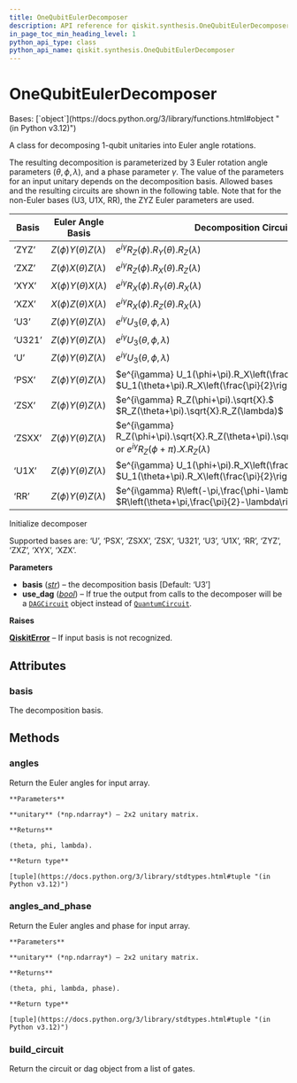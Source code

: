 ```yaml
---
title: OneQubitEulerDecomposer
description: API reference for qiskit.synthesis.OneQubitEulerDecomposer
in_page_toc_min_heading_level: 1
python_api_type: class
python_api_name: qiskit.synthesis.OneQubitEulerDecomposer
---
```


# OneQubitEulerDecomposer

<Class id="qiskit.synthesis.OneQubitEulerDecomposer" isDedicatedPage={true} github="https://github.com/qiskit/qiskit/tree/stable/0.46/qiskit/synthesis/one_qubit/one_qubit_decompose.py" signature="qiskit.synthesis.OneQubitEulerDecomposer(basis='U3', use_dag=False)">
  Bases: [`object`](https://docs.python.org/3/library/functions.html#object "(in Python v3.12)")

  A class for decomposing 1-qubit unitaries into Euler angle rotations.

  The resulting decomposition is parameterized by 3 Euler rotation angle parameters $(\theta, \phi, \lambda)$, and a phase parameter $\gamma$. The value of the parameters for an input unitary depends on the decomposition basis. Allowed bases and the resulting circuits are shown in the following table. Note that for the non-Euler bases (U3, U1X, RR), the ZYZ Euler parameters are used.

  | Basis  | Euler Angle Basis              | Decomposition Circuit                                                                                                    |
  | ------ | ------------------------------ | ------------------------------------------------------------------------------------------------------------------------ |
  | ‘ZYZ’  | $Z(\phi) Y(\theta) Z(\lambda)$ | $e^{i\gamma} R_Z(\phi).R_Y(\theta).R_Z(\lambda)$                                                                         |
  | ‘ZXZ’  | $Z(\phi) X(\theta) Z(\lambda)$ | $e^{i\gamma} R_Z(\phi).R_X(\theta).R_Z(\lambda)$                                                                         |
  | ‘XYX’  | $X(\phi) Y(\theta) X(\lambda)$ | $e^{i\gamma} R_X(\phi).R_Y(\theta).R_X(\lambda)$                                                                         |
  | ‘XZX’  | $X(\phi) Z(\theta) X(\lambda)$ | $e^{i\gamma} R_X(\phi).R_Z(\theta).R_X(\lambda)$                                                                         |
  | ‘U3’   | $Z(\phi) Y(\theta) Z(\lambda)$ | $e^{i\gamma} U_3(\theta,\phi,\lambda)$                                                                                   |
  | ‘U321’ | $Z(\phi) Y(\theta) Z(\lambda)$ | $e^{i\gamma} U_3(\theta,\phi,\lambda)$                                                                                   |
  | ‘U’    | $Z(\phi) Y(\theta) Z(\lambda)$ | $e^{i\gamma} U_3(\theta,\phi,\lambda)$                                                                                   |
  | ‘PSX’  | $Z(\phi) Y(\theta) Z(\lambda)$ | $e^{i\gamma} U_1(\phi+\pi).R_X\left(\frac{\pi}{2}\right).$ $U_1(\theta+\pi).R_X\left(\frac{\pi}{2}\right).U_1(\lambda)$  |
  | ‘ZSX’  | $Z(\phi) Y(\theta) Z(\lambda)$ | $e^{i\gamma} R_Z(\phi+\pi).\sqrt{X}.$ $R_Z(\theta+\pi).\sqrt{X}.R_Z(\lambda)$                                            |
  | ‘ZSXX’ | $Z(\phi) Y(\theta) Z(\lambda)$ | $e^{i\gamma} R_Z(\phi+\pi).\sqrt{X}.R_Z(\theta+\pi).\sqrt{X}.R_Z(\lambda)$ or $e^{i\gamma} R_Z(\phi+\pi).X.R_Z(\lambda)$ |
  | ‘U1X’  | $Z(\phi) Y(\theta) Z(\lambda)$ | $e^{i\gamma} U_1(\phi+\pi).R_X\left(\frac{\pi}{2}\right).$ $U_1(\theta+\pi).R_X\left(\frac{\pi}{2}\right).U_1(\lambda)$  |
  | ‘RR’   | $Z(\phi) Y(\theta) Z(\lambda)$ | $e^{i\gamma} R\left(-\pi,\frac{\phi-\lambda+\pi}{2}\right).$ $R\left(\theta+\pi,\frac{\pi}{2}-\lambda\right)$            |

  Initialize decomposer

  Supported bases are: ‘U’, ‘PSX’, ‘ZSXX’, ‘ZSX’, ‘U321’, ‘U3’, ‘U1X’, ‘RR’, ‘ZYZ’, ‘ZXZ’, ‘XYX’, ‘XZX’.

  **Parameters**

  *   **basis** ([*str*](https://docs.python.org/3/library/stdtypes.html#str "(in Python v3.12)")) – the decomposition basis \[Default: ‘U3’]
  *   **use\_dag** ([*bool*](https://docs.python.org/3/library/functions.html#bool "(in Python v3.12)")) – If true the output from calls to the decomposer will be a [`DAGCircuit`](qiskit.dagcircuit.DAGCircuit "qiskit.dagcircuit.DAGCircuit") object instead of [`QuantumCircuit`](qiskit.circuit.QuantumCircuit "qiskit.circuit.QuantumCircuit").

  **Raises**

  [**QiskitError**](exceptions#qiskit.exceptions.QiskitError "qiskit.exceptions.QiskitError") – If input basis is not recognized.

  ## Attributes

  ### basis

  <Attribute id="qiskit.synthesis.OneQubitEulerDecomposer.basis">
    The decomposition basis.
  </Attribute>

  ## Methods

  ### angles

  <Function id="qiskit.synthesis.OneQubitEulerDecomposer.angles" signature="angles(unitary)">
    Return the Euler angles for input array.

    **Parameters**

    **unitary** (*np.ndarray*) – 2x2 unitary matrix.

    **Returns**

    (theta, phi, lambda).

    **Return type**

    [tuple](https://docs.python.org/3/library/stdtypes.html#tuple "(in Python v3.12)")
  </Function>

  ### angles\_and\_phase

  <Function id="qiskit.synthesis.OneQubitEulerDecomposer.angles_and_phase" signature="angles_and_phase(unitary)">
    Return the Euler angles and phase for input array.

    **Parameters**

    **unitary** (*np.ndarray*) – 2x2 unitary matrix.

    **Returns**

    (theta, phi, lambda, phase).

    **Return type**

    [tuple](https://docs.python.org/3/library/stdtypes.html#tuple "(in Python v3.12)")
  </Function>

  ### build\_circuit

  <Function id="qiskit.synthesis.OneQubitEulerDecomposer.build_circuit" signature="build_circuit(gates, global_phase)">
    Return the circuit or dag object from a list of gates.
  </Function>
</Class>

